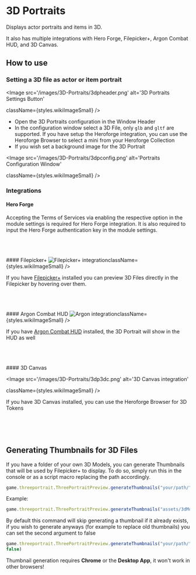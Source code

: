 
# 3D Portraits

<ModuleInfo/>

Displays actor portraits and items in 3D. 

It also has multiple integrations with
Hero Forge, Filepicker+, Argon Combat HUD, and 3D Canvas.

## How to use

### Setting a 3D file as actor or item portrait

<Image
  src='/images/3D-Portraits/3dpheader.png'
  alt='3D Portraits Settings Button'
  
  
  className={styles.wikiImageSmall}
/>

- Open the 3D Portraits configuration in the Window Header
- In the configuration window select a 3D File, only `glb` and `gltf`
  are supported. If you have setup the Heroforge integration, you can
  use the Heroforge Browser to select a mini from your Heroforge
  Collection
- If you wish set a background image for the 3D Portrait

<Image
  src='/images/3D-Portraits/3dpconfig.png'
  alt='Portraits Configuration Window'
  
  
  className={styles.wikiImageSmall}
/>

### Integrations

#### Hero Forge


Accepting the Terms of Services via enabling the respective option in
the module settings is required for Hero Forge integration. It is also
required to input the Hero Forge authentication key in the module
settings.

<br/>
<br/>
<br/>
#### Filepicker+
<Image
  src='/images/3D-Portraits/3dpfilepickerplus.png'
  alt='Filepicker+ integration'
  
  
  className={styles.wikiImageSmall}
/>

If you have [Filepicker+](../premium/filepicker-plus) installed you can preview 3D Files directly in
the Filepicker by hovering over them.

<br/>
<br/>
<br/>
#### Argon Combat HUD
<Image
  src='/images/3D-Portraits/3dpargon.png'
  alt='Argon integration'
  
  
  className={styles.wikiImageSmall}
/>

If you have [Argon Combat HUD](../free/enhancedcombathud) installed, the 3D Portrait will show in the
HUD as well

<br/>
<br/>
<br/>
#### 3D Canvas

<Image
  src='/images/3D-Portraits/3dp3dc.png'
  alt='3D Canvas integration'
  
  
  className={styles.wikiImageSmall}
/>

If you have 3D Canvas installed, you can use the Heroforge Browser for
3D Tokens

<br/>
<br/>
<br/>

## Generating Thumbnails for 3D Files

If you have a folder of your own 3D Models, you can generate Thumbnails
that will be used by Filepicker+ to display. To do so, simply run this
in the console or as a script macro replacing the path accordingly.

```js
game.threeportrait.ThreePortraitPreview.generateThumbnails("your/path/")
```

Example:

```js
game.threeportrait.ThreePortraitPreview.generateThumbnails("assets/3dModels")
```

By default this command will skip generating a thumbnail if it already
exists, if you wish to generate anyways (for example to replace old
thumbnails) you can set the second argument to false

```js
game.threeportrait.ThreePortraitPreview.generateThumbnails("your/path/",
false)
```

Thumbnail generation requires **Chrome** or the **Desktop App**, it won't
work in other browsers\!
